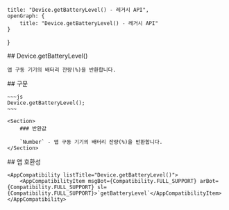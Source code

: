 
    title: "Device.getBatteryLevel() - 레거시 API",
    openGraph: {
        title: "Device.getBatteryLevel() - 레거시 API"
    }
}

<Section>
    ## Device.getBatteryLevel()

    앱 구동 기기의 배터리 잔량(%)을 반환합니다.
</Section>
<Section>
    ## 구문

    ~~~js
    Device.getBatteryLevel();
    ~~~

    <Section>
        ### 반환값

        `Number` - 앱 구동 기기의 배터리 잔량(%)을 반환합니다.
    </Section>
</Section>
<Section>
    ## 앱 호환성

    <AppCompatibility listTitle="Device.getBatteryLevel()">
        <AppCompatibilityItem msgBot={Compatibility.FULL_SUPPORT} arBot={Compatibility.FULL_SUPPORT} sl={Compatibility.FULL_SUPPORT}>`getBatteryLevel`</AppCompatibilityItem>
    </AppCompatibility>
</Section>